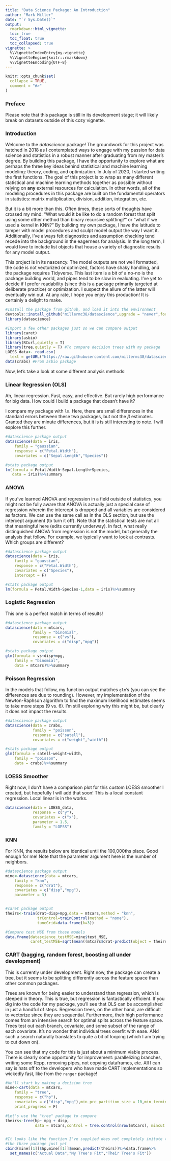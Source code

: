 ```yaml
---
title: "Data Science Package: An Introduction"
author: "Mark Miller"
date: "`r Sys.Date()`"
output:
  rmarkdown::html_vignette:
  toc: true
  toc_float: true
  toc_collapsed: true
vignette: >
  %\VignetteIndexEntry{my-vignette}
  %\VignetteEngine{knitr::rmarkdown}
  %\VignetteEncoding{UTF-8}
---
```


```r
knitr::opts_chunk$set(
  collapse = TRUE,
  comment = "#>"
)
```

### Preface

Please note that this package is still in its development stage; it will likely break on datasets outside of this cozy vignette.

### Introduction

Welcome to the *datascience* package! The groundwork for this project was hatched in 2018 as I contemplated ways to engage with my passion for data science and statistics in a robust manner after graduating from my master's degree. By building this package, I have the opportunity to explore what are perhaps the three key ideas behind statistical and machine learning modeling: theory, coding, and optimization. In July of 2020, I started writing the first functions. The goal of this project is to wrap as many different statistical and machine learning methods together as possible without relying on **any** external resources for calculation. In other words, all of the modeling procedures in this package are built on the fundamental operators in statistics: matrix multiplication, division, addition, integration, etc.

But it is a bit more than this. Often times, these sorts of thoughts have crossed my mind: "What would it be like to do a random forest that split using some other method than binary recursive splitting?" or "what if we used a kernel in KNN?" By building my own package, I have the latitude to tamper with model procedures and sculpt model output the way I want it. Additionally, I've always felt diagnostics and assumption checking tend recede into the background in the eagerness for analysis. In the long term, I would love to include list objects that house a variety of diagnostic results for any model output.

This project is in its nascency. The model outputs are not well formatted, the code is not vectorized or optimized, factors have shaky handling, and the package requires Tidyverse. This last item is a bit of a no-no is the package building world, and pipes tend to be slow in evaluating. I've yet to decide if I prefer readability (since this is a package primarily targeted at deliberate practice) or optimization. I suspect the allure of the latter will eventually win out. At any rate, I hope you enjoy this production! It is certainly a delight to make.

```r
#Install the package from github, and load it into the environment
devtools::install_github("millermc38/datascience",upgrade = "never",force = T,quiet = T)
library(datascience)

#Import a few other packages just so we can compare output
library(caret)
library(asbio)
library(RCurl,quietly = T)
library(tree,quietly = T) #To compare decision trees with my package
LOESS_data<- read.csv(
  text = getURL("https://raw.githubusercontent.com/millermc38/datascience/master/Data/LOESS.csv"))
data(crabs) #From asbio package
```

Now, let's take a look at some different analysis methods:

### Linear Regression (OLS)

Ah, linear regression. Fast, easy, and effective. But rarely high performance for big data. How could I build a package that doesn't have it?

I compare my package with `lm`. Here, there are small differences in the standard errors between these two packages, but not the $\beta$ estimates. Granted they are minute differences, but it is is still interesting to note. I will explore this further.

```r
#datascience package output
datascience(data = iris,
    family = "gaussian",
    response = c("Petal.Width"),
    covariates = c("Sepal.Length","Species"))

#stats package output
lm(formula = Petal.Width~Sepal.Length+Species,
   data = iris)%>%summary
```

### ANOVA

If you've learned ANOVA and regression in a field outside of statistics, you might not be fully aware that ANOVA is actually just a special case of regression wherein the intercept is dropped and all variables are considered as factors. We can use the same call as in the OLS section, but use the intercept argument (to turn it off). Note that the statistical tests are not all that meaningful here (edits currently underway). In fact, what really distinguished ANOVA from regression is not the model, but generally the analysis that follow. For example, we typically want to look at contrasts. Which groups are different?

```r
#datascience package output
datascience(data = iris,
    family = "gaussian",
    response = c("Petal.Width"),
    covariates = c("Species"),
    intercept = F)

#stats package output
lm(formula = Petal.Width~Species-1,data = iris)%>%summary
```


### Logistic Regression

This one is a perfect match in terms of results!

```r
#datascience package output
datascience(data = mtcars,
            family = "binomial",
            response = c("vs"),
            covariates = c("disp","mpg"))

#stats package output
glm(formula = vs~disp+mpg,
    family = "binomial",
    data = mtcars)%>%summary
```


### Poisson Regression

In the models that follow, my function output matches `glm`'s (you can see the differences are due to rounding). However, my implementation of the Newton-Raphson algorithm to find the maximum likelihood estimates seems to take more steps (9 vs. 6). I'm still exploring why this might be, but clearly it does not impact the results.

```r
#datascience package output
datascience(data = crabs,
            family = "poisson",
            response = c("satell"),
            covariates = c("weight","width"))

#stats package output
glm(formula = satell~weight+width,
    family = "poisson",
    data = crabs)%>%summary

```

### LOESS Smoother

Right now, I don't have a comparison plot for this custom LOESS smoother I created, but hopefully I will add that soon! This is a local constant regression. Local linear is in the works.

```r
datascience(data = LOESS_data,
            response = c("y"),
            covariates = c("x"),
            parameter = 1.5,
            family = "LOESS")
```

### KNN

For KNN, the results below are identical until the 100,000ths place. Good enough for me! Note that the parameter argument here is the number of neighbors.

```r
#datascience package output
mine<-datascience(data = mtcars,
    family = "knn",
    response = c("drat"),
    covariates = c("disp","mpg"),
    parameter = 3)


#caret package output
theirs<-train(drat~disp+mpg,data = mtcars,method = "knn",
              trControl=trainControl(method = "none"),
              tuneGrid=data.frame(k=3))

#Compare test MSE from these models
data.frame(datascience_testMSE=mine$test_MSE,
           caret_testMSE=sqrt(mean((mtcars$drat-predict(object = theirs,newdata = mtcars))^2)))
```

### CART (bagging, random forest, boosting all under development)

This is currently under development. Right now, the package can create a tree, but it seems to be splitting differently across the feature space than other common packages. 

Trees are known for being easier to understand than regression, which is steeped in theory. This is true, but regression is fantastically efficient. If you dig into the code for my package, you'll see that OLS can be accomplished in just a handful of steps. Regression trees, on the other hand, are difficult to vectorize since they are sequential. Furthermore, their high performance comes from an intensive search for optimal splits across the feature space. Trees test out each branch, covariate, and some subset of the range of each covariate. It's no wonder that individual trees overfit with ease. ANd such a search naturally translates to quite a bit of looping (which I am trying to cut down on).

You can see that my code for this is just about a minimum viable process. There is clearly some opportunity for improvement: parallelizing branches, writing some Rcpp, removing pipes, not copying dataframes, etc. All I can say is hats off to the developers who have made CART implementations so wickedly fast, like from the `ranger` package!

```r
#We'll start by making a decision tree
mine<-cart(data = mtcars,
    family = "tree",
    response = c("hp"),
    covariates = c("disp","mpg"),min_pre_partition_size = 10,min_terminal_node_size = 5,
    print_progress = F)

#Let's use the "tree" package to compare
theirs<-tree(hp~ mpg + disp, 
             data = mtcars,control = tree.control(nrow(mtcars), mincut = 5, minsize = 10))


#It looks like the function I've supplied does not completely imitate the one from 
#the three package just yet
cbind(mine[[1]]$hp,mine[[1]]$mean,predict(theirs))%>%data.frame%>%
  set_names(c("Actual Data","My Tree's Fit","Their Tree's Fit"))

```

